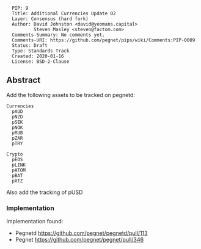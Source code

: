 <pre>
  PIP: 9
  Title: Additional Currencies Update 02
  Layer: Consensus (hard fork)
  Author: David Johnston <david@yeomans.capital>
          Steven Masley <steven@factom.com>
  Comments-Summary: No comments yet.
  Comments-URI: https://github.com/pegnet/pips/wiki/Comments:PIP-0009
  Status: Draft
  Type: Standards Track
  Created: 2020-01-16
  License: BSD-2-Clause
</pre>

==Abstract==

Add the following assets to be tracked on pegnetd:
<pre>
Currencies
  pAUD
  pNZD
  pSEK
  pNOK
  pRUB
  pZAR
  pTRY

Crypto
  pEOS
  pLINK
  pATOM
  pBAT
  pXTZ
</pre>

Also add the tracking of pUSD

===Implementation===

Implementation found:
* Pegnetd https://github.com/pegnet/pegnetd/pull/113
* Pegnet https://github.com/pegnet/pegnet/pull/346

<!-- ==Motivation== -->
